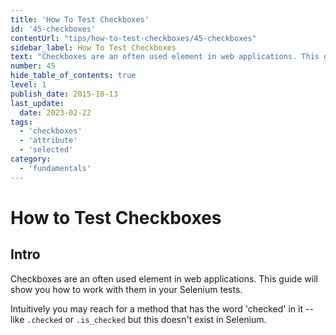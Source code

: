 ```yaml
---
title: 'How To Test Checkboxes'
id: '45-checkboxes'
contentUrl: "tips/how-to-test-checkboxes/45-checkboxes"
sidebar_label: How To Test Checkboxes
text: "Checkboxes are an often used element in web applications. This guide will show you how to work with them in your Selenium tests."
number: 45
hide_table_of_contents: true
level: 1
publish_date: 2015-10-13
last_update:
  date: 2023-02-22
tags:
  - 'checkboxes'
  - 'attribute'
  - 'selected'
category:
  - 'fundamentals'
---
```


# How to Test Checkboxes

## Intro

Checkboxes are an often used element in web applications. This guide will show you how to work with them in your Selenium tests.

Intuitively you may reach for a method that has the word 'checked' in it -- like `.checked` or `.is_checked` but this doesn't exist in Selenium.


<DropdownMarkdown folderName='45-how-to-test-checkboxes' />
